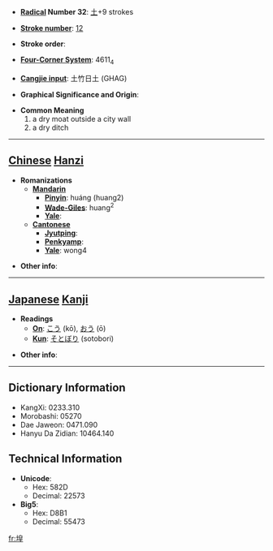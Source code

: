 * '''[[Wiktionary:Chinese radical index| Radical]] Number 32''': [[Wiktionary:Chinese radical index 土|土]]+9 strokes

* '''[[Wiktionary:Chinese total strokes index|Stroke number]]''': [[Wiktionary:Chinese total strokes index 12|12]]

* '''Stroke order''': 

* '''[[Wiktionary:Chinese four corner index|Four-Corner System]]''': 4611<sub>4</sub>

* '''[[Wiktionary:Chinese Cangjie index|Cangjie input]]''': 土竹日土 (GHAG)

* '''Graphical Significance and Origin''': 

* '''Common Meaning'''
*#a dry moat outside a city wall
*# a dry ditch


----

== [[Chinese]] [[Hanzi]] ==

* '''Romanizations'''
** '''[[Mandarin]]'''
*** '''[[Pinyin]]''': huáng (huang2)
*** '''[[Wade-Giles]]''': huang<sup>2</sup>
*** '''[[Yale]]''': 
** '''[[Cantonese]]'''
*** '''[[Jyutping]]''':
*** '''[[Penkyamp]]''': 
*** '''[[Yale]]''': wong4

* '''Other info''': 

----

== [[Japanese]] [[Kanji]] ==

* '''Readings'''
** '''[[On]]''': [[こう]] (kō), [[おう]] (ō)
** '''[[Kun]]''': [[そとぼり]] (sotobori)

* '''Other info''':  

----

== Dictionary Information ==

* KangXi: 0233.310
* Morobashi: 05270
* Dae Jaweon: 0471.090
* Hanyu Da Zidian: 10464.140

== Technical Information ==

* '''Unicode''':
** Hex: 582D
** Decimal: 22573
* '''Big5''':
** Hex: D8B1
** Decimal: 55473

[[fr:堭]]